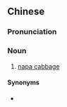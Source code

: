 {{also|黄芽白}}
==Chinese==
{{zh-forms|s=黄芽白}}

===Pronunciation===
{{zh-pron
|m=huángyábái
|c=wong4 ngaa4 baak6
|ca=zh-yue-黃芽白.ogg
|cat=n
}}

===Noun===
{{zh-noun}}

# {{lb|zh|Cantonese}} [[napa cabbage]]

====Synonyms====
* {{zh-l|白菜}}

{{zh-cat|Vegetables}}